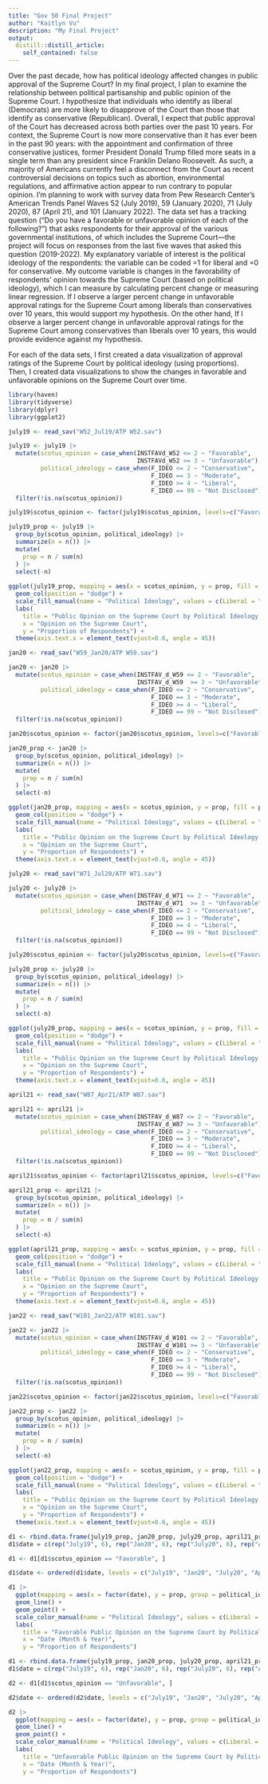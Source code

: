 ```yaml
---
title: "Gov 50 Final Project"
author: "Kaitlyn Vu"
description: "My Final Project"
output:
  distill::distill_article:
    self_contained: false
---
```


Over the past decade, how has political ideology affected changes in public approval of the Supreme Court? In my final project, I plan to examine the relationship between political partisanship and public opinion of the Supreme Court.  I hypothesize that individuals who identify as liberal (Democrats) are more likely to disapprove of the Court than those that identify as conservative (Republican). Overall, I expect that public approval of the Court has decreased across both parties over the past 10 years. For context, the Supreme Court is now more conservative than it has ever been in the past 90 years: with the appointment and confirmation of three conservative justices, former President Donald Trump filled more seats in a single term than any president since Franklin Delano Roosevelt. As such, a majority of Americans currently feel a disconnect from the Court as recent controversial decisions on topics such as abortion, environmental regulations, and affirmative action appear to run contrary to popular opinion. I’m planning to work with survey data from Pew Research Center’s American Trends Panel Waves 52 (July 2019), 59 (January 2020), 71 (July 2020), 87 (April 21), and 101 (January 2022). The data set has a tracking question (“Do you have a favorable or unfavorable opinion of each of the following?”) that asks respondents for their approval of the various governmental institutions, of which includes the Supreme Court—the project will focus on responses from the last five waves that asked this question (2019-2022). My explanatory variable of interest is the political ideology of the respondents: the variable can be coded =1 for liberal and =0 for conservative. My outcome variable is changes in the favorability of respondents’ opinion towards the Supreme Court (based on political ideology), which I can measure by calculating percent change or measuring linear regression. If I observe a larger percent change in unfavorable approval ratings for the Supreme Court among liberals than conservatives over 10 years, this would support my hypothesis. On the other hand, If I observe a larger percent change in unfavorable approval ratings for the Supreme Court among conservatives than liberals over 10 years, this would provide evidence against my hypothesis.

For each of the data sets, I first created a data visualization of approval ratings of the Supreme Court by political ideology (using proportions). Then, I created data visualizations to show the changes in favorable and unfavorable opinions on the Supreme Court over time.

```r
library(haven)
library(tidyverse)
library(dplyr)
library(ggplot2)
```


```r
july19 <- read_sav("W52_Jul19/ATP W52.sav")

july19 <- july19 |>
  mutate(scotus_opinion = case_when(INSTFAVd_W52 <= 2 ~ "Favorable",
                                    INSTFAVd_W52 >= 3 ~ "Unfavorable"),
         political_ideology = case_when(F_IDEO <= 2 ~ "Conservative", 
                                        F_IDEO == 3 ~ "Moderate", 
                                        F_IDEO >= 4 ~ "Liberal", 
                                        F_IDEO == 99 ~ "Not Disclosed")) |>
  filter(!is.na(scotus_opinion))

july19$scotus_opinion <- factor(july19$scotus_opinion, levels=c("Favorable", "Unfavorable"))

july19_prop <- july19 |>
  group_by(scotus_opinion, political_ideology) |>
  summarize(n = n()) |>
  mutate(
    prop = n / sum(n)
  ) |>
  select(-n)
  
ggplot(july19_prop, mapping = aes(x = scotus_opinion, y = prop, fill = political_ideology)) + 
  geom_col(position = "dodge") +
  scale_fill_manual(name = "Political Ideology", values = c(Liberal = "steelblue1", Conservative = "indianred1", Moderate = "gold2")) +
  labs(
    title = "Public Opinion on the Supreme Court by Political Ideology, July 2019", 
    x = "Opinion on the Supreme Court", 
    y = "Proportion of Respondents") +
  theme(axis.text.x = element_text(vjust=0.6, angle = 45))
```



```r
jan20 <- read_sav("W59_Jan20/ATP W59.sav")

jan20 <- jan20 |>
  mutate(scotus_opinion = case_when(INSTFAV_d_W59 <= 2 ~ "Favorable", 
                                    INSTFAV_d_W59  >= 3 ~ "Unfavorable"),
         political_ideology = case_when(F_IDEO <= 2 ~ "Conservative", 
                                        F_IDEO == 3 ~ "Moderate", 
                                        F_IDEO >= 4 ~ "Liberal", 
                                        F_IDEO == 99 ~ "Not Disclosed")) |>
  filter(!is.na(scotus_opinion))

jan20$scotus_opinion <- factor(jan20$scotus_opinion, levels=c("Favorable", "Unfavorable"))

jan20_prop <- jan20 |>
  group_by(scotus_opinion, political_ideology) |>
  summarize(n = n()) |>
  mutate(
    prop = n / sum(n)
  ) |>
  select(-n)

ggplot(jan20_prop, mapping = aes(x = scotus_opinion, y = prop, fill = political_ideology)) + 
  geom_col(position = "dodge") +
  scale_fill_manual(name = "Political Ideology", values = c(Liberal = "steelblue1", Conservative = "indianred1", Moderate = "gold2")) +
  labs(
    title = "Public Opinion on the Supreme Court by Political Ideology, January 2020", 
    x = "Opinion on the Supreme Court", 
    y = "Proportion of Respondents") +
  theme(axis.text.x = element_text(vjust=0.6, angle = 45))
```



```r
july20 <- read_sav("W71_Jul20/ATP W71.sav")

july20 <- july20 |>
  mutate(scotus_opinion = case_when(INSTFAV_d_W71 <= 2 ~ "Favorable", 
                                    INSTFAV_d_W71  >= 3 ~ "Unfavorable"),
         political_ideology = case_when(F_IDEO <= 2 ~ "Conservative", 
                                        F_IDEO == 3 ~ "Moderate", 
                                        F_IDEO >= 4 ~ "Liberal", 
                                        F_IDEO == 99 ~ "Not Disclosed")) |>
  filter(!is.na(scotus_opinion))

july20$scotus_opinion <- factor(july20$scotus_opinion, levels=c("Favorable", "Unfavorable"))

july20_prop <- july20 |>
  group_by(scotus_opinion, political_ideology) |>
  summarize(n = n()) |>
  mutate(
    prop = n / sum(n)
  ) |>
  select(-n)

ggplot(july20_prop, mapping = aes(x = scotus_opinion, y = prop, fill = political_ideology)) + 
  geom_col(position = "dodge") +
  scale_fill_manual(name = "Political Ideology", values = c(Liberal = "steelblue1", Conservative = "indianred1", Moderate = "gold2")) +
  labs(
    title = "Public Opinion on the Supreme Court by Political Ideology, July 2020", 
    x = "Opinion on the Supreme Court", 
    y = "Proportion of Respondents") +
  theme(axis.text.x = element_text(vjust=0.6, angle = 45))
```



```r
april21 <- read_sav("W87_Apr21/ATP W87.sav")

april21 <- april21 |>
  mutate(scotus_opinion = case_when(INSTFAV_d_W87 <= 2 ~ "Favorable", 
                                    INSTFAV_d_W87 >= 3 ~ "Unfavorable"),
         political_ideology = case_when(F_IDEO <= 2 ~ "Conservative", 
                                        F_IDEO == 3 ~ "Moderate", 
                                        F_IDEO >= 4 ~ "Liberal", 
                                        F_IDEO == 99 ~ "Not Disclosed")) |>
  filter(!is.na(scotus_opinion))

april21$scotus_opinion <- factor(april21$scotus_opinion, levels=c("Favorable", "Unfavorable"))

april21_prop <- april21 |>
  group_by(scotus_opinion, political_ideology) |>
  summarize(n = n()) |>
  mutate(
    prop = n / sum(n)
  ) |>
  select(-n)

ggplot(april21_prop, mapping = aes(x = scotus_opinion, y = prop, fill = political_ideology)) + 
  geom_col(position = "dodge") +
  scale_fill_manual(name = "Political Ideology", values = c(Liberal = "steelblue1", Conservative = "indianred1", Moderate = "gold2")) +
  labs(
    title = "Public Opinion on the Supreme Court by Political Ideology, April 2021", 
    x = "Opinion on the Supreme Court", 
    y = "Proportion of Respondents") +
  theme(axis.text.x = element_text(vjust=0.6, angle = 45))
```



```r
jan22 <- read_sav("W101_Jan22/ATP W101.sav")

jan22 <- jan22 |>
  mutate(scotus_opinion = case_when(INSTFAV_d_W101 <= 2 ~ "Favorable", 
                                    INSTFAV_d_W101 >= 3 ~ "Unfavorable"),
         political_ideology = case_when(F_IDEO <= 2 ~ "Conservative", 
                                        F_IDEO == 3 ~ "Moderate", 
                                        F_IDEO >= 4 ~ "Liberal", 
                                        F_IDEO == 99 ~ "Not Disclosed")) |>
  filter(!is.na(scotus_opinion))

jan22$scotus_opinion <- factor(jan22$scotus_opinion, levels=c("Favorable", "Unfavorable"))

jan22_prop <- jan22 |>
  group_by(scotus_opinion, political_ideology) |>
  summarize(n = n()) |>
  mutate(
    prop = n / sum(n)
  ) |>
  select(-n)

ggplot(jan22_prop, mapping = aes(x = scotus_opinion, y = prop, fill = political_ideology)) + 
  geom_col(position = "dodge") +
  scale_fill_manual(name = "Political Ideology", values = c(Liberal = "steelblue1", Conservative = "indianred1", Moderate = "gold2")) +
  labs(
    title = "Public Opinion on the Supreme Court by Political Ideology, January 2022", 
    x = "Opinion on the Supreme Court", 
    y = "Proportion of Respondents") +
  theme(axis.text.x = element_text(vjust=0.6, angle = 45))
```



```r
d1 <- rbind.data.frame(july19_prop, jan20_prop, july20_prop, april21_prop, jan22_prop)
d1$date = c(rep("July19", 6), rep("Jan20", 6), rep("July20", 6), rep("April21", 6), rep("Jan22", 6))

d1 <- d1[d1$scotus_opinion == "Favorable", ]

d1$date <- ordered(d1$date, levels = c("July19", "Jan20", "July20", "April21", "Jan22"))

d1 |>
  ggplot(mapping = aes(x = factor(date), y = prop, group = political_ideology, color = political_ideology)) + 
  geom_line() +
  geom_point() +
  scale_color_manual(name = "Political Ideology", values = c(Liberal = "steelblue1", Conservative = "indianred1", Moderate = "gold2")) +
  labs(
    title = "Favorable Public Opinion on the Supreme Court by Political Ideology", 
    x = "Date (Month & Year)", 
    y = "Proportion of Respondents")
```

```r
d1 <- rbind.data.frame(july19_prop, jan20_prop, july20_prop, april21_prop, jan22_prop)
d1$date = c(rep("July19", 6), rep("Jan20", 6), rep("July20", 6), rep("April21", 6), rep("Jan22", 6))

d2 <- d1[d1$scotus_opinion == "Unfavorable", ]

d2$date <- ordered(d2$date, levels = c("July19", "Jan20", "July20", "April21", "Jan22"))

d2 |>
  ggplot(mapping = aes(x = factor(date), y = prop, group = political_ideology, color = political_ideology)) + 
  geom_line() +
  geom_point() +
  scale_color_manual(name = "Political Ideology", values = c(Liberal = "steelblue1", Conservative = "indianred1", Moderate = "gold2")) +
  labs(
    title = "Unfavorable Public Opinion on the Supreme Court by Political Ideology", 
    x = "Date (Month & Year)", 
    y = "Proportion of Respondents")
```

